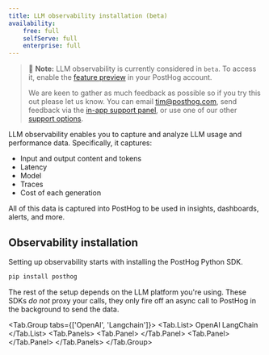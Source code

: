 ```yaml
---
title: LLM observability installation (beta)
availability:
    free: full
    selfServe: full
    enterprise: full
---
```


> 🚧 **Note:** LLM observability is currently considered in `beta`. To access it, enable the [feature preview](https://us.posthog.com#panel=feature-previews) in your PostHog account.
>
> We are keen to gather as much feedback as possible so if you try this out please let us know. You can email [tim@posthog.com](mailto:tim@posthog.com), send feedback via the [in-app support panel](https://us.posthog.com#panel=support%3Afeedback%3Aexperiments%3Alow), or use one of our other [support options](/docs/support-options).

LLM observability enables you to capture and analyze LLM usage and performance data. Specifically, it captures:

- Input and output content and tokens
- Latency
- Model
- Traces
- Cost of each generation

All of this data is captured into PostHog to be used in insights, dashboards, alerts, and more. 

## Observability installation

Setting up observability starts with installing the PostHog Python SDK.

```bash
pip install posthog
```

The rest of the setup depends on the LLM platform you're using. These SDKs _do not_ proxy your calls, they only fire off an async call to PostHog in the background to send the data.


<!-- prettier-ignore -->
<Tab.Group tabs={['OpenAI', 'Langchain']}>
    <Tab.List>
        <Tab>OpenAI</Tab>
        <Tab>LangChain</Tab>
    </Tab.List>
    <Tab.Panels>
        <Tab.Panel>
            <OpenAIInstall />
        </Tab.Panel>
        <Tab.Panel>
            <LangChainInstall />
        </Tab.Panel>
    </Tab.Panels>
</Tab.Group>
